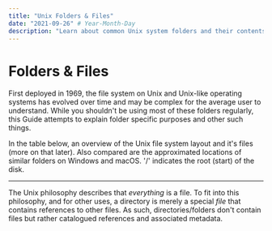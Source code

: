 ```yaml
---
title: "Unix Folders & Files"
date: "2021-09-26" # Year-Month-Day
description: "Learn about common Unix system folders and their contents"
---
```


# Folders &amp; Files

First deployed in 1969, the file system on Unix and Unix-like operating systems has evolved over time and may be complex for the average user to understand. While you shouldn't be using most of these folders regularly, this Guide attempts to explain folder specific purposes and other such things.

In the table below, an overview of the Unix file system layout and it's files (more on that later). Also compared are the approximated locations of similar folders on Windows and macOS. '/' indicates the root (start) of the disk.

<FSTable />

---

The Unix philosophy describes that _everything_ is a file. To fit into this philosophy, and for other uses, a directory is merely a special _file_ that contains references to other files. As such, directories/folders don't contain files but rather catalogued references and associated metadata.
